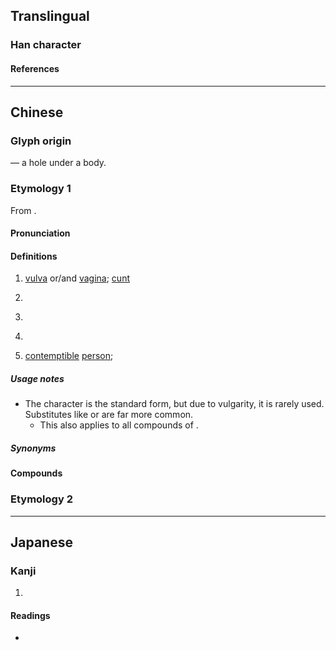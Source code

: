 {{character info}}
==Translingual==

===Han character===
{{Han char|rn=44|rad=尸|as=05|sn=8|four=77287|canj=SJC|ids=⿸尸穴}}

====References====
{{Han ref|kx=0300.270|dkj=07661|hdz=20970.090|uh=5C44}}

----

==Chinese==

===Glyph origin===
{{Han compound|尸|穴|t1=body|t2=hole|ls=ic}} — a hole under a body.

===Etymology 1===
{{zh-forms|alt=毴,𣭈,𫵘,逼-Mandarin,斃-Mandarin,B-Internet}}
From {{inh|zh|sit-pro|*b(j)at||vagina, vulva}}.

====Pronunciation====
{{zh-pron
|m=bī
|m-s=pi1
|dg=би1
|c=bei1
|g=biet6
|h=pfs=piet/pài;gd=biêd5/bai2
|j=pi1
|mb=biĕ
|md=
|mn=bai/pi
|mn_note=bai - colloquial (used in {{zh-l|*膣屄}}); pi - literary
|w=1pi
|x=bie6
|mc=
|oc=
|cat=n,a
}}

====Definitions====
{{zh-hanzi}}

# {{lb|zh|vulgar}} [[vulva]] or/and [[vagina]]; [[cunt]]
# {{lb|zh|vulgar}} {{n-g|An intensifying modifier.}}
#: {{zh-x|心裡 沒有 一.點 '''B''' 數 嗎？|Is there not [even] a bit of '''f___ing''' clue in [your] heart?}}
# {{lb|zh|vulgar}} {{n-g|An intensifying object after a verb.}}
#: {{zh-x|裝屄|to [[pretend]] to be [[tough]], [[capable]] or [[fierce]]}}
#: {{zh-x|撕'''逼'''|to have a [[cat fight]]}}
# {{lb|zh|vulgar}} {{n-g|An intensifying suffix after an adjective.}}
#: {{zh-x|牛屄|'''fucking''' awesome}}
#: {{zh-x|苦'''逼'''|'''fucking''' miserable}}
# {{lb|zh|vulgar}} [[contemptible]] [[person]]; {{n-g|May mean merely "person" in some compounds.}}
#: {{zh-x|傻屄|dumbfuck}}
#: {{zh-x|帥'''逼'''|hot guy}}
#: {{zh-x|這 '''逼''' 幹活兒{r} 真 磨{mò}嘰{ji}！|[[Dis]] [[bitch]] be workin' slow [[AF]].}}

=====Usage notes=====
* The character {{lang|zh|屄}} is the standard form, but due to vulgarity, it is rarely used. Substitutes like {{zh-l|逼}} or {{zh-l|B}} are far more common.
** This also applies to all compounds of {{lang|zh|屄}}.

=====Synonyms=====
{{zh-dial|陰戶}}

====Compounds====
{{zh-der|傻屄|膣屄|牛屄|裝屄|苦屄|肏屄|騷屄|二屄|參屄|逗屄|帥屄|吹牛屄|撕屄|絕屄|一屄|屄格|嘴饞屄浪，早晚上當|媽了個屄|牛屄哄哄|土屄|屄𡲰}}

===Etymology 2===
{{zh-see|閪|v}}

----

==Japanese==

===Kanji===
{{ja-kanji|grade=9|rs=尸05}}

# {{rfdef|ja|sort=尸05}}

====Readings====
* {{ja-readings|on=[[ひ]] (hi)|kun=}}